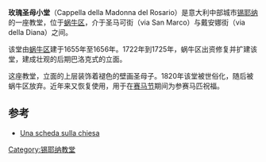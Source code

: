 {{Coord|43.312845|N|11.327327|E|type:landmark|display=title}}
{{Infobox religious building
|building_name   = 玫瑰圣母小堂
|image       = 3171Siena.JPG
|Larghezza      = 250px
|location          = [[锡耶纳|锡耶纳]]
|region        = [[意大利|意大利]][[托斯卡纳大区|托斯卡纳大区]]
|religion      = [[罗马天主教|罗马天主教]]
|diocese        = [[Arcidiocesi_di_Siena-Colle_di_Val_d'Elsa-Montalcino|Arcidiocesi di Siena-Colle di Val d'Elsa-Montalcino]]
|style = [[巴洛克|巴洛克]]
|InizioCostr    = 1655年
|FineCostr      = 1656年 
}}
'''玫瑰圣母小堂'''（Cappella della Madonna del Rosario）是意大利中部城市[[锡耶纳|锡耶纳]]的一座教堂，位于[[蜗牛区|蜗牛区]]，介于圣马可街（via San Marco）与戴安娜街（via della Diana）之间。

该堂由[[蜗牛区|蜗牛区]]建于1655年至1656年。1722年到1725年，蜗牛区出资修复并扩建该堂，建成壮观的后期巴洛克式的立面。

这座教堂，立面的上层装饰着褪色的壁画圣母子。1820年该堂被世俗化，随后被蜗牛区放弃。近年来又恢复使用，用于在[[锡耶纳赛马节|赛马节]]期间为参赛马匹祝福。

== 参考 ==
*[http://www.sienabooking.it/cappella-della-madonna-del-rosario-p-26_vis_4_919.html Una scheda sulla chiesa] {{Wayback|url=http://www.sienabooking.it/cappella-della-madonna-del-rosario-p-26_vis_4_919.html |date=20160305174530 }}

[[Category:锡耶纳教堂|Category:锡耶纳教堂]]